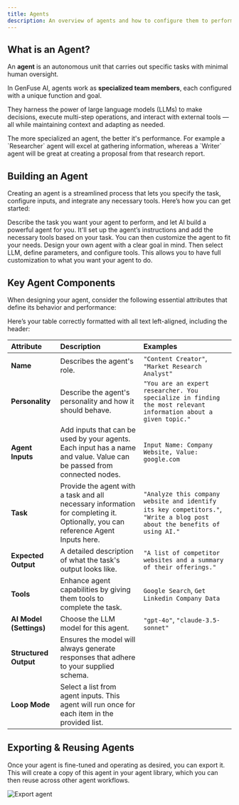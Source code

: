 ```yaml
---
title: Agents
description: An overview of agents and how to configure them to perform autonomous tasks within your workflows.
---
```


## What is an Agent?

An **agent** is an autonomous unit that carries out specific tasks with minimal human oversight.

In GenFuse AI, agents work as **specialized team members**, each configured with a unique function and goal.

They harness the power of large language models (LLMs) to make decisions, execute multi-step operations,
and interact with external tools —all while maintaining context and adapting as needed.

<Tip>
  The more specialized an agent, the better it's performance. For example a
  `Researcher` agent will excel at gathering information, whereas a `Writer`
  agent will be great at creating a proposal from that research report.
</Tip>


## Building an Agent

Creating an agent is a streamlined process that lets you specify the task, configure inputs, and integrate any necessary tools. 
Here’s how you can get started:

<CardGroup cols={2}>
  <Card
    title="Build with AI"
    icon="square-1"
  >
    Describe the task you want your agent to perform, and let AI build a powerful agent for you.
    It'll set up the agent’s instructions and add the necessary tools based on your task. 
    You can then customize the agent to fit your needs.
  </Card>
  <Card
    title="Build From Scratch"
    icon="square-2"
  >
   Design your own agent with a clear goal in mind. Then select LLM, define parameters, and configure tools.
   This allows you to have full customization to what you want your agent to do.
  </Card>
</CardGroup>

## Key Agent Components

When designing your agent, consider the following essential attributes that define its behavior and performance:

Here’s your table correctly formatted with all text left-aligned, including the header:

| **Attribute**          | **Description**                                                                                     | **Examples**                                                                                                      |
|:-------------------    | :-------------------------- | :-------------------------------------------------------------------------------------------------------------------------------------- |
| **Name**              | Describes the agent's role.                                                                        | `"Content Creator"`, `"Market Research Analyst"`                                                                |
| **Personality**       | Describe the agent's personality and how it should behave.                                        | `"You are an expert researcher. You specialize in finding the most relevant information about a given topic."`  |
| **Agent Inputs**      | Add inputs that can be used by your agents. Each input has a name and value. Value can be passed from connected nodes. | `Input Name: Company Website, Value: google.com`                                                                |
| **Task**             | Provide the agent with a task and all necessary information for completing it. Optionally, you can reference Agent Inputs here. | `"Analyze this company website and identify its key competitors."`, `"Write a blog post about the benefits of using AI."` |
| **Expected Output**  | A detailed description of what the task's output looks like.                                       | `"A list of competitor websites and a summary of their offerings."`                                             |
| **Tools**            | Enhance agent capabilities by giving them tools to complete the task.                              | `Google Search`, `Get Linkedin Company Data`                                                                    |
| **AI Model (Settings)** | Choose the LLM model for this agent.                                                             | `"gpt-4o"`, `"claude-3.5-sonnet"`                                                                               |
| **Structured Output** | Ensures the model will always generate responses that adhere to your supplied schema.              |                                                                                                                  |
| **Loop Mode** | Select a list from agent inputs. This agent will run once for each item in the provided list.   |                                                                                                                  |


## Exporting & Reusing Agents

Once your agent is fine-tuned and operating as desired, you can export it. 
This will create a copy of this agent in your agent library, which you can then reuse across other agent workflows.

<Frame>
  <img src="/images/export-agent.png" alt="Export agent" />
</Frame>
